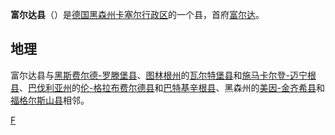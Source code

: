 {{德国县级行政单位
| 县徽图 = Image:Wappen Landkreis Fulda.png
| 在德国内的位置图 = Image:Lage des Landkreises Fulda in Deutschland.GIF
| 所属联邦州 = 黑森州
| 所属行政区 = 卡塞尔行政区
| 首府 = 富尔达
| 面积 = 1380.40
| 人口 = 223,145
| 统计时间 = 2019年12月31日
| 人口密度 = 160
| 汽车牌号 = FD
| 下设城镇 = 4个市、19个镇
| 政府地址 = Wörthstraße 15<br />36037 Fulda
| 政府网站 = www.landkreis-fulda.de
| 在州内的位置图 = Image:Hessen_FD.png
|}}

'''富尔达县'''（{{lang-de|Landkreis Fulda}}）是[[德国|德国]][[黑森州|黑森州]][[卡塞尔行政区|卡塞尔行政区]]的一个县，首府[[富尔达|富尔达]]。

== 地理 ==
富尔达县与[[赫斯费尔德-罗滕堡县|黑斯费尔德-罗滕堡县]]、[[图林根州|图林根州]]的[[瓦尔特堡县|瓦尔特堡县]]和[[施马卡尔登-迈宁根县|施马卡尔登-迈宁根县]]、[[巴伐利亚州|巴伐利亚州]]的[[伦-格拉布费尔德县|伦-格拉布费尔德县]]和[[巴特基辛根县|巴特基辛根县]]、黑森州的[[美因-金齐希县|美因-金齐希县]]和[[福格尔斯山县|福格尔斯山县]]相邻。

{{黑森州行政区划}}
{{Authority control}}

[[Category:黑森州的县|F]]